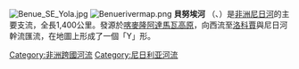 [[File:Benue_SE_Yola.jpg|thumb]]
[[File:Benuerivermap.png|thumb]]
'''貝努埃河''' （{{lang-en|'''Benue River'''}}、{{lang-fr|'''la Bénoué'''}}）是[[非洲|非洲]][[尼日河|尼日河]]的主要支流，全長1,400公里。發源於[[喀麥隆|喀麥隆]][[阿達馬瓦高原|阿達馬瓦高原]]，向西流至[[洛科賈|洛科賈]]與尼日河幹流匯流，在地圖上形成了一個「Y」形。

{{Niger River}}
{{喀麥隆河流}}
{{Authority control}}
{{DEFAULTSORT:Benue}}
[[Category:非洲跨國河流|Category:非洲跨國河流]]
[[Category:尼日利亚河流|Category:尼日利亚河流]]